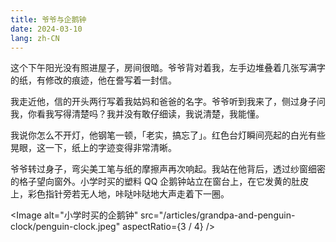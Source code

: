 ```yaml
---
title: 爷爷与企鹅钟
date: 2024-03-10
lang: zh-CN
---
```


这个下午阳光没有照进屋子，房间很暗。爷爷背对着我，左手边堆叠着几张写满字的纸，有修改的痕迹，他在誊写着一封信。

我走近他，信的开头两行写着我姑妈和爸爸的名字。爷爷听到我来了，侧过身子问我，你看我写得清楚吗？我并没有敢仔细读，我说清楚，我能懂。

我说你怎么不开灯，他钢笔一顿，「老实，搞忘了」。红色台灯瞬间亮起的白光有些晃眼，这一下，纸上的字迹变得非常清晰。

爷爷转过身子，弯尖美工笔与纸的摩擦声再次响起。我站在他背后，透过纱窗细密的格子望向窗外。小学时买的塑料 QQ 企鹅钟站立在窗台上，在它发黄的肚皮上，彩色指针旁若无人地，咔哒咔哒地大声走着下一圈。

<Image
  alt="小学时买的企鹅钟"
  src="/articles/grandpa-and-penguin-clock/penguin-clock.jpeg"
  aspectRatio={3 / 4}
/>